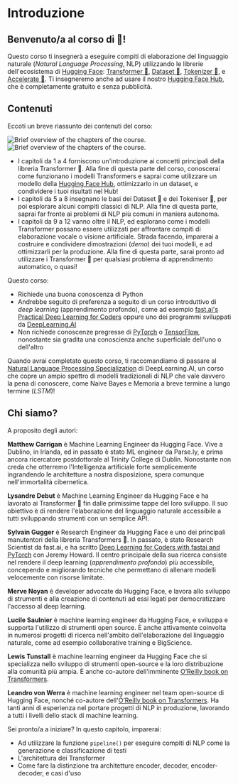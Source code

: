 # Introduzione

## Benvenuto/a al corso di 🤗!

<Youtube id="00GKzGyWFEs" />

Questo corso ti insegnerà a eseguire compiti di elaborazione del linguaggio naturale (*Natural Language Processing*, NLP) utilizzando le librerie dell'ecosistema di [Hugging Face](https://huggingface.co/): [Transformer 🤗](https://github.com/huggingface/transformers), [Dataset 🤗](https://github.com/huggingface/datasets), [Tokenizer 🤗](https://github.com/huggingface/tokenizers), e [Accelerate 🤗](https://github.com/huggingface/accelerate). Ti insegneremo anche ad usare il nostro [Hugging Face Hub](https://huggingface.co/models), che è completamente gratuito e senza pubblicità.


## Contenuti

Eccoti un breve riassunto dei contenuti del corso:

<div class="flex justify-center">
<img class="block dark:hidden" src="https://huggingface.co/datasets/huggingface-course/documentation-images/resolve/main/en/chapter1/summary.svg" alt="Brief overview of the chapters of the course.">
<img class="hidden dark:block" src="https://huggingface.co/datasets/huggingface-course/documentation-images/resolve/main/en/chapter1/summary-dark.svg" alt="Brief overview of the chapters of the course.">
</div>

- I capitoli da 1 a 4 forniscono un'introduzione ai concetti principali della libreria Transformer 🤗. Alla fine di questa parte del corso, conoscerai come funzionano i modelli Transformers e saprai come utilizzare un modello della [Hugging Face Hub](https://huggingface.co/models), ottimizzarlo in un dataset, e condividere i tuoi risultati nel Hub!
- I capitoli da 5 a 8 insegnano le basi dei Dataset 🤗 e dei Tokeniser 🤗, per poi esplorare alcuni compiti classici di NLP. Alla fine di questa parte, saprai far fronte ai problemi di NLP più comuni in maniera autonoma.
- I capitoli da 9 a 12 vanno oltre il NLP, ed esplorano come i modelli Transformer possano essere utilizzati per affrontare compiti di elaborazione vocale o visione artificiale. Strada facendo, imparerai a costruire e condividere dimostrazioni (*demo*) dei tuoi modelli, e ad ottimizzarli per la produzione. Alla fine di questa parte, sarai pronto ad utilizzare i Transformer 🤗 per qualsiasi problema di apprendimento automatico, o quasi!

Questo corso:

* Richiede una buona conoscenza di Python
* Andrebbe seguito di preferenza a seguito di un corso introduttivo di *deep learning* (apprendimento profondo), come ad esempio [fast.ai's](https://www.fast.ai/) [Practical Deep Learning for Coders](https://course.fast.ai/) oppure uno dei programmi sviluppati da [DeepLearning.AI](https://www.deeplearning.ai/)
* Non richiede conoscenze pregresse di [PyTorch](https://pytorch.org/) o [TensorFlow](https://www.tensorflow.org/), nonostante sia gradita una conoscienza anche superficiale dell'uno o dell'altro

Quando avrai completato questo corso, ti raccomandiamo di passare al [Natural Language Processing Specialization](https://www.coursera.org/specializations/natural-language-processing?utm_source=deeplearning-ai&utm_medium=institutions&utm_campaign=20211011-nlp-2-hugging_face-page-nlp-refresh) di DeepLearning.AI, un corso che copre un ampio spettro di modelli tradizionali di NLP che vale davvero la pena di conoscere, come Naive Bayes e Memoria a breve termine a lungo termine (*LSTM*)!

## Chi siamo?

A proposito degli autori:

**Matthew Carrigan** è Machine Learning Engineer da Hugging Face. Vive a Dublino, in Irlanda, ed in passato è stato ML engineer da Parse.ly, e prima ancora ricercatore postdottorale al Trinity College di Dublin. Nonostante non creda che otterremo l'Intelligenza artificiale forte semplicemente ingrandendo le architetture a nostra disposizione, spera comunque nell'immortalità cibernetica.

**Lysandre Debut** è Machine Learning Engineer da Hugging Face e ha lavorato ai Transformer 🤗 fin dalle primissime tappe del loro sviluppo. Il suo obiettivo è di rendere l'elaborazione del linguaggio naturale accessibile a tutti sviluppando strumenti con un semplice API.

**Sylvain Gugger** è Research Engineer da Hugging Face e uno dei principali manutentori della libreria Transformers 🤗. In passato, è stato Research Scientist da fast.ai, e ha scritto [Deep Learning for Coders with fastai and PyTorch](https://learning.oreilly.com/library/view/deep-learning-for/9781492045519/) con Jeremy Howard. Il centro principale della sua ricerca consiste nel rendere il deep learning (*apprendimento profondo*) più accessibile, concependo e migliorando tecniche che permettano di allenare modelli velocemente con risorse limitate.

**Merve Noyan** è developer advocate da Hugging Face, e lavora allo sviluppo di strumenti e alla creazione di contenuti ad essi legati per democratizzare l'accesso al deep learning.

**Lucile Saulnier** è machine learning engineer da Hugging Face, e sviluppa e supporta l'utilizzo di strumenti open source. È anche attivamente coinvolta in numerosi progetti di ricerca nell'ambito dell'elaborazione del linguaggio naturale, come ad esempio collaborative training e BigScience.

**Lewis Tunstall** è machine learning engineer da Hugging Face che si specializza nello sviluppo di strumenti open-source e la loro distribuzione alla comunità più ampia. È anche co-autore dell'imminente [O’Reilly book on Transformers](https://www.oreilly.com/library/view/natural-language-processing/9781098103231/).

**Leandro von Werra** è machine learning engineer nel team open-source di Hugging Face, nonché co-autore dell'[O’Reilly book on Transformers](https://www.oreilly.com/library/view/natural-language-processing/9781098103231/). Ha tanti anni di esperienza nel portare progetti di NLP in produzione, lavorando a tutti i livelli dello stack di machine learning.

Sei pronto/a a iniziare? In questo capitolo, imparerai:
* Ad utilizzare la funzione `pipeline()` per eseguire compiti di NLP come la generazione e classificazione di testi
* L'architettura dei Transformer
* Come fare la distinzione tra architetture encoder, decoder, encoder-decoder, e casi d'uso

